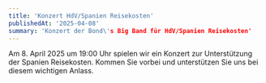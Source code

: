 ```yaml
---
title: 'Konzert HdV/Spanien Reisekosten'
publishedAt: '2025-04-08'
summary: 'Konzert der Bond\'s Big Band für HdV/Spanien Reisekosten'
---
```


Am 8. April 2025 um 19:00 Uhr spielen wir ein Konzert zur Unterstützung der Spanien Reisekosten. Kommen Sie vorbei und unterstützen Sie uns bei diesem wichtigen Anlass. 